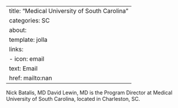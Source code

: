 
---
title: "Medical University of South Carolina"
categories: SC
about:
  template: jolla
  links:
    - icon: email
      text: Email
      href: mailto:nan
---

Nick Batalis, MD
David Lewin, MD is the Program Director at Medical University of South Carolina, located in Charleston, SC. 

